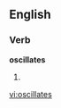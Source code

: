 
==English==

===Verb===
'''oscillates'''

# {{third-person singular of|[[oscillate]]}}

[[vi:oscillates]]